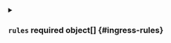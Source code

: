 

<PartialName />


<PartialLabels />


<PartialAnnotations />


<PartialTls />


<PartialTlsClusterIssuer />


<PartialIngressClass />



<details className="config-field" data-expandable="true">
<summary>

### `rules` <span className="config-field-required" data-required="false">required</span> <span className="config-field-type">object[]</span> <span className="config-field-default"></span> <span className="config-field-enum"></span> {#ingress-rules}



</summary>

<PartialRulesreference />


</details>


<PartialBackend />


<PartialIngressClassName />
